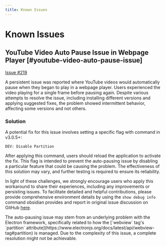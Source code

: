 ```yaml
---
title: Known Issues
---
```



# Known Issues

## YouTube Video Auto Pause Issue in Webpage Player [#youtube-video-auto-pause-issue]

[Issue #219](https://github.com/PKM-er/media-extended/issues/219)

A persistent issue was reported where YouTube videos would automatically pause when they began to play in a webpage player. Users experienced the video playing for a single frame before pausing again. Despite various attempts to resolve the issue, including installing different versions and applying suggested fixes, the problem showed intermittent behavior, affecting some versions and not others.

### Solution

A potential fix for this issue involves setting a specific flag with command in v3.0.5+:

```text copy
DEV: Disable Partition
```

After applying this command, users should reload the application to activate the fix. This flag is intended to prevent the auto-pausing issue by disabling a particular feature that could be causing the problem. The effectiveness of this solution may vary, and further testing is required to ensure its reliability.

In light of these challenges, we strongly encourage users who apply this workaround to share their experiences, including any improvements or persisting issues. To facilitate detailed and helpful contributions, please provide comprehensive environment details by using the `show debug info` command obsidian provides and report in original issue discussion on GitHub [here](https://github.com/PKM-er/media-extended/issues/219#top). 

<Callout type="info">
  The auto-pausing issue may stem from an underlying problem with the Electron framework, specifically related to how the [`webview` tag's `partition` attribute](https://www.electronjs.org/docs/latest/api/webview-tag#partition) is managed. Due to the complexity of this issue, a complete resolution might not be achievable.
</Callout>